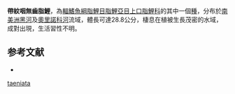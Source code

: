 {{Speciesbox
| status = NE
| status_system = IUCN3.1
| genus = Laemolyta
| species = taeniata
| authority = [[Kner|Kner]], 1858
| synonyms = *''Schizodon taeniatus''<br /><small>Kner, 1858</small>
*''Anostomus taeniatus''<br /><small>Kner, 1858</small>
}}
'''帶紋咽無齒脂鯉'''，為[[輻鰭魚綱|輻鰭魚綱]][[脂鯉目|脂鯉目]][[脂鯉亞目|脂鯉亞目]][[上口脂鯉科|上口脂鯉科]]的其中一個[[種|種]]，分布於[[南美洲|南美洲]][[黑河|黑河]]及[[奧里諾科河|奧里諾科河]]流域，體長可達28.8公分，棲息在植被生長茂密的水域，成對出現，生活習性不明。

==参考文献==
{{refbegin}}
*{{FishBase_species|genus=Laemolyta|species=taeniata|year=2013|month=8}}
{{refend}}
{{Taxonbar|from=Q5660461}}

[[Category:咽無齒脂鯉屬|taeniata]]


{{魚類小作品}}